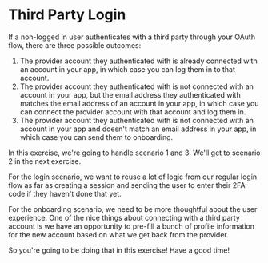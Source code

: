 # Third Party Login

If a non-logged in user authenticates with a third party through your OAuth
flow, there are three possible outcomes:

1. The provider account they authenticated with is already connected with an
   account in your app, in which case you can log them in to that account.
2. The provider account they authenticated with is not connected with an
   account in your app, but the email address they authenticated with matches
   the email address of an account in your app, in which case you can connect
   the provider account with that account and log them in.
3. The provider account they authenticated with is not connected with an
   account in your app and doesn't match an email address in your app, in which
   case you can send them to onboarding.

In this exercise, we're going to handle scenario 1 and 3. We'll get to scenario
2 in the next exercise.

For the login scenario, we want to reuse a lot of logic from our regular login
flow as far as creating a session and sending the user to enter their 2FA code
if they haven't done that yet.

For the onboarding scenario, we need to be more thoughtful about the user
experience. One of the nice things about connecting with a third party account
is we have an opportunity to pre-fill a bunch of profile information for the new
account based on what we get back from the provider.

So you're going to be doing that in this exercise! Have a good time!

